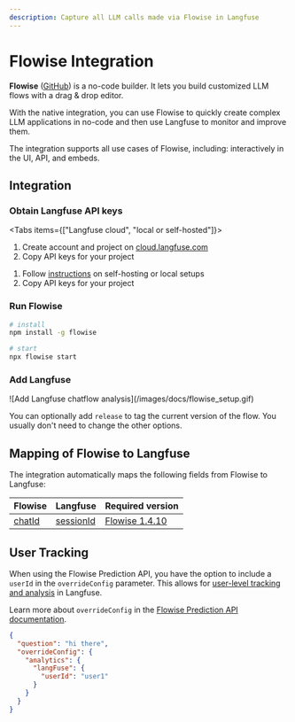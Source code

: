 ```yaml
---
description: Capture all LLM calls made via Flowise in Langfuse
---
```


# Flowise Integration

**Flowise** ([GitHub](https://github.com/FlowiseAI/Flowise)) is a no-code builder. It lets you build customized LLM flows with a drag & drop editor.

With the native integration, you can use Flowise to quickly create complex LLM applications in no-code and then use Langfuse to monitor and improve them.

The integration supports all use cases of Flowise, including: interactively in the UI, API, and embeds.

## Integration

<Steps>

### Obtain Langfuse API keys

<Tabs items={["Langfuse cloud", "local or self-hosted"]}>
<Tab>

1. Create account and project on
   [cloud.langfuse.com](https://cloud.langfuse.com/auth/sign-up)
2. Copy API keys for your
   project

</Tab>
<Tab>

1. Follow [instructions](/docs/get-started/) on self-hosting or local setups
2. Copy API keys for your
   project

</Tab>
</Tabs>

### Run Flowise

```sh
# install
npm install -g flowise

# start
npx flowise start
```

### Add Langfuse

<Frame>![Add Langfuse chatflow analysis](/images/docs/flowise_setup.gif)</Frame>

You can optionally add `release` to tag the current version of the flow. You usually don't need to change the other options.

</Steps>

## Mapping of Flowise to Langfuse

The integration automatically maps the following fields from Flowise to Langfuse:

| Flowise                                                          | Langfuse                            | Required version                                                                     |
| ---------------------------------------------------------------- | ----------------------------------- | ------------------------------------------------------------------------------------ |
| [chatId](https://docs.flowiseai.com/integrations/memory/threads) | [sessionId](/docs/tracing/sessions) | [Flowise 1.4.10](https://github.com/FlowiseAI/Flowise/releases/tag/flowise%401.4.10) |

## User Tracking

When using the Flowise Prediction API, you have the option to include a `userId` in the `overrideConfig` parameter. This allows for [user-level tracking and analysis](/docs/tracing/users) in Langfuse.

Learn more about `overrideConfig` in the [Flowise Prediction API documentation](https://docs.flowiseai.com/using-flowise/api#prediction-api).

```json
{
  "question": "hi there",
  "overrideConfig": {
    "analytics": {
      "langFuse": {
        "userId": "user1"
      }
    }
  }
}
```
